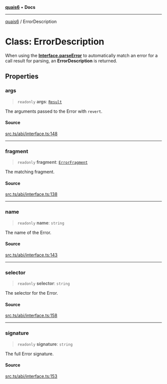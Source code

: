 [**quais6**](../README.md) • **Docs**

***

[quais6](../globals.md) / ErrorDescription

# Class: ErrorDescription

When using the [**Interface.parseError**](Interface.md#parseerror) to automatically match an
 error for a call result for parsing, an **ErrorDescription** is returned.

## Properties

### args

> `readonly` **args**: [`Result`](Result.md)

The arguments passed to the Error with `revert`.

#### Source

[src.ts/abi/interface.ts:148](https://github.com/dominant-strategies/quais-6.js/blob/aca1855329c3946c627ab7f16ac5304cea7d20c5/src.ts/abi/interface.ts#L148)

***

### fragment

> `readonly` **fragment**: [`ErrorFragment`](ErrorFragment.md)

The matching fragment.

#### Source

[src.ts/abi/interface.ts:138](https://github.com/dominant-strategies/quais-6.js/blob/aca1855329c3946c627ab7f16ac5304cea7d20c5/src.ts/abi/interface.ts#L138)

***

### name

> `readonly` **name**: `string`

The name of the Error.

#### Source

[src.ts/abi/interface.ts:143](https://github.com/dominant-strategies/quais-6.js/blob/aca1855329c3946c627ab7f16ac5304cea7d20c5/src.ts/abi/interface.ts#L143)

***

### selector

> `readonly` **selector**: `string`

The selector for the Error.

#### Source

[src.ts/abi/interface.ts:158](https://github.com/dominant-strategies/quais-6.js/blob/aca1855329c3946c627ab7f16ac5304cea7d20c5/src.ts/abi/interface.ts#L158)

***

### signature

> `readonly` **signature**: `string`

The full Error signature.

#### Source

[src.ts/abi/interface.ts:153](https://github.com/dominant-strategies/quais-6.js/blob/aca1855329c3946c627ab7f16ac5304cea7d20c5/src.ts/abi/interface.ts#L153)
